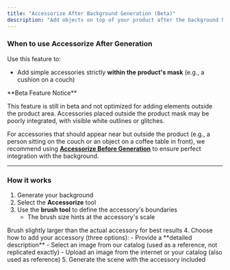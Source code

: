 ```yaml
---
title: "Accessorize After Background Generation (Beta)"
description: "Add objects on top of your product after the background has been generated."
---
```


### When to use Accessorize After Generation

Use this feature to:

- Add simple accessories strictly **within the product's mask** (e.g., a cushion on a couch)

<Warning>
**Beta Feature Notice**

This feature is still in beta and not optimized for adding elements outside the product area. Accessories placed outside the product mask may be poorly integrated, with visible white outlines or glitches.

For accessories that should appear near but outside the product (e.g., a person sitting on the couch or an object on a coffee table in front), we recommend using **[Accessorize Before Generation](/features/pre-gen/accessorize-pre)** to ensure perfect integration with the background.
</Warning>

---

### How it works

1. Generate your background
2. Select the **Accessorize** tool
3. Use the **brush tool** to define the accessory's boundaries
   - The brush size hints at the accessory's scale
   
<Tip>
Brush slightly larger than the actual accessory for best results
</Tip>
4. Choose how to add your accessory (three options):
   - Provide a **detailed description**
   - Select an image from our catalog (used as a reference, not replicated exactly)
   - Upload an image from the internet or your catalog (also used as reference)
5. Generate the scene with the accessory included
